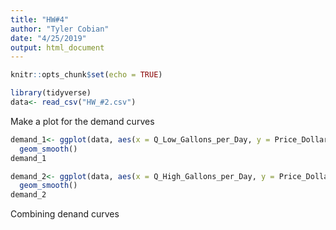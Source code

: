 ```yaml
---
title: "HW#4"
author: "Tyler Cobian"
date: "4/25/2019"
output: html_document
---
```


```r
knitr::opts_chunk$set(echo = TRUE)
```

```r
library(tidyverse)
data<- read_csv("HW_#2.csv")

```

Make a plot for the demand curves

```r
demand_1<- ggplot(data, aes(x = Q_Low_Gallons_per_Day, y = Price_Dollars))+
  geom_smooth()
demand_1

demand_2<- ggplot(data, aes(x = Q_High_Gallons_per_Day, y = Price_Dollars))+
  geom_smooth()
demand_2


```

Combining denand curves

```r







```

















